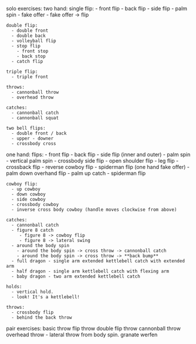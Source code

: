 solo exercises:
  two hand:
    single flip:
      - front flip
      - back flip
      - side flip
      - palm spin
      - fake offer
        - fake offer -> flip 
    
    double flip:
      - double front
      - double back
      - volleyball flip
      - stop flip
        - front stop
        - back stop
      - catch flip
    
    triple flip:
      - triple front
    
    throws:
      - cannonball throw
      - overhead throw
    
    catches:
      - cannonball catch
      - cannonball squat
      
    two bell flips:
      - double front / back
      - upper - downer
      - crossbody cross
    
  one hand:
    flips:
      - front flip
      - back flip
      - side flip (inner and outer)
      - palm spin
      - vertical palm spin
      - crossbody side flip
      - open shoulder flip
      - leg flip
      - crossback flip
      - reverse cowboy flip
      - spiderman flip (one hand fake offer)
      - palm down overhand flip - palm up catch - spiderman flip

    cowboy flip:
      - up cowboy
      - down cowboy
      - side cowboy
      - crossbody cowboy
      - inverse cross body cowboy (handle moves clockwise from above)
     
    catches:
      - cannonball catch
      - figure 8 catch
         - figure 8 -> cowboy flip
         - figure 8 -> lateral swing
      - around the body spin
        - around the body spin -> cross throw -> cannonball catch
        - around the body spin -> cross throw -> **back bump**
      - full dragon - single arm extended kettlebell catch with extended arm
      - half dragon - single arm kettlebell catch with flexing arm
      - baby dragon - two arm extended kettlebell catch
    
    holds:
      - vertical hold.
      - look! It's a kettlebell! 

    throws:
      - crossbody flip
      - behind the back throw
  
pair exercises:
  basic throw
  flip throw
  double flip throw
  cannonball throw
  overhead throw
  - lateral throw from body spin.
  granate werfen

